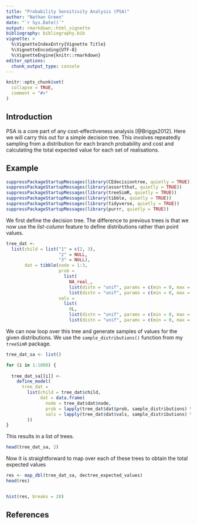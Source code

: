 ```yaml
---
title: "Probability Sensitivity Analysis (PSA)"
author: "Nathan Green"
date: "`r Sys.Date()`"
output: rmarkdown::html_vignette
bibliography: bibliography.bib
vignette: >
  %\VignetteIndexEntry{Vignette Title}
  %\VignetteEncoding{UTF-8}
  %\VignetteEngine{knitr::rmarkdown}
editor_options: 
  chunk_output_type: console
---
```


```r
knitr::opts_chunk$set(
  collapse = TRUE,
  comment = "#>"
)
```

## Introduction

PSA is a core part of any cost-effectiveness analysis [@Briggs2012].
Here we will carry this out for a simple decision tree.
This involves repeatedly sampling from a distribution for each branch probability and cost and calculating the total expected value for each set of realisations.

## Example

```r
suppressPackageStartupMessages(library(CEdecisiontree, quietly = TRUE))
suppressPackageStartupMessages(library(assertthat, quietly = TRUE))
suppressPackageStartupMessages(library(treeSimR, quietly = TRUE))
suppressPackageStartupMessages(library(tibble, quietly = TRUE))
suppressPackageStartupMessages(library(tidyverse, quietly = TRUE))
suppressPackageStartupMessages(library(purrr, quietly = TRUE))
```

We first define the decision tree.
The difference to previous trees is that we now use the _list-column_ feature to define distributions rather than point values.

```r
tree_dat <-
  list(child = list("1" = c(2, 3),
                    "2" = NULL,
                    "3" = NULL),
       dat = tibble(node = 1:3,
                    prob =
                      list(
                        NA_real_,
                        list(distn = "unif", params = c(min = 0, max = 1)),
                        list(distn = "unif", params = c(min = 0, max = 1))),
                    vals =
                      list(
                        0L,
                        list(distn = "unif", params = c(min = 0, max = 1)),
                        list(distn = "unif", params = c(min = 0, max = 1)))))
```

We can now loop over this tree and generate samples of values for the given distributions.
We use the `sample_distributions()` function from my `treeSimR` package.

```r
tree_dat_sa <- list()

for (i in 1:1000) {
  
  tree_dat_sa[[i]] <-
    define_model(
      tree_dat =
        list(child = tree_dat$child,
             dat = data.frame(
               node = tree_dat$dat$node,
               prob = lapply(tree_dat$dat$prob, sample_distributions) %>% unlist(),
               vals = lapply(tree_dat$dat$vals, sample_distributions) %>% unlist())
        ))
}
```

This results in a list of trees.
```r
head(tree_dat_sa, 2)
```

Now it is straightforward to map over each of these trees to obtain the total expected values

```r
res <- map_dbl(tree_dat_sa, dectree_expected_values)
head(res)


hist(res, breaks = 20)
```


## References
